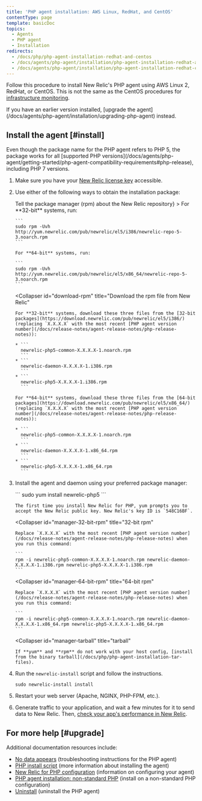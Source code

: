 ```yaml
---
title: 'PHP agent installation: AWS Linux, RedHat, and CentOS'
contentType: page
template: basicDoc
topics:
  - Agents
  - PHP agent
  - Installation
redirects:
  - /docs/php/php-agent-installation-redhat-and-centos
  - /docs/agents/php-agent/installation/php-agent-installation-redhat-and-centos
  - /docs/agents/php-agent/installation/php-agent-installation-redhat-centos
---
```


Follow this procedure to install New Relic's PHP agent using AWS Linux 2, RedHat, or CentOS. This is not the same as the CentOS procedures for [infrastructure monitoring](/docs/infrastructure/new-relic-infrastructure/installation/install-infrastructure-linux#yum-based).

<Callout variant="important">
  If you have an earlier version installed, [upgrade the agent](/docs/agents/php-agent/installation/upgrading-php-agent) instead.
</Callout>

## Install the agent [#install]

<Callout variant="tip">
  Even though the package name for the PHP agent refers to PHP 5, the package works for all [supported PHP versions](/docs/agents/php-agent/getting-started/php-agent-compatibility-requirements#php-release), including PHP 7 versions.
</Callout>

1. Make sure you have your [New Relic license key](/docs/agents/php-agent/getting-started/php-agent-compatibility-requirements#license_key) accessible.
2. Use either of the following ways to obtain the installation package:

   <CollapserGroup>
     <Collapser
       id="tell-rpm"
       title={<>Tell the package manager (<InlineCode>rpm</InlineCode>) about the New Relic repository</>}
     >
       For **32-bit** systems, run:

       ```
       sudo rpm -Uvh http://yum.newrelic.com/pub/newrelic/el5/i386/newrelic-repo-5-3.noarch.rpm
       ```

       For **64-bit** systems, run:

       ```
       sudo rpm -Uvh http://yum.newrelic.com/pub/newrelic/el5/x86_64/newrelic-repo-5-3.noarch.rpm
       ```
     </Collapser>

     <Collapser
       id="download-rpm"
       title="Download the rpm file from New Relic"
     >
       For **32-bit** systems, download these three files from the [32-bit packages](https://download.newrelic.com/pub/newrelic/el5/i386/) (replacing `X.X.X.X` with the most recent [PHP agent version number](/docs/release-notes/agent-release-notes/php-release-notes)):

       * ```
         newrelic-php5-common-X.X.X.X-1.noarch.rpm
         ```
       * ```
         newrelic-daemon-X.X.X.X-1.i386.rpm
         ```
       * ```
         newrelic-php5-X.X.X.X-1.i386.rpm
         ```

       For **64-bit** systems, download these three files from the [64-bit packages](https://download.newrelic.com/pub/newrelic/el5/x86_64/) (replacing `X.X.X.X` with the most recent [PHP agent version number](/docs/release-notes/agent-release-notes/php-release-notes)):

       * ```
         newrelic-php5-common-X.X.X.X-1.noarch.rpm
         ```
       * ```
         newrelic-daemon-X.X.X.X-1.x86_64.rpm
         ```
       * ```
         newrelic-php5-X.X.X.X-1.x86_64.rpm
         ```
     </Collapser>
   </CollapserGroup>
3. Install the agent and daemon using your preferred package manager:

   <CollapserGroup>
     <Collapser
       id="manager-yum"
       title="yum"
     >
       ```
       sudo yum install newrelic-php5
       ```

       The first time you install New Relic for PHP, yum prompts you to accept the New Relic public key. New Relic's key ID is `548C16BF`.
     </Collapser>

     <Collapser
       id="manager-32-bit-rpm"
       title="32-bit rpm"
     >
       Replace `X.X.X.X` with the most recent [PHP agent version number](/docs/release-notes/agent-release-notes/php-release-notes) when you run this command:

       ```
       rpm -i newrelic-php5-common-X.X.X.X-1.noarch.rpm newrelic-daemon-X.X.X.X-1.i386.rpm newrelic-php5-X.X.X.X-1.i386.rpm
       ```
     </Collapser>

     <Collapser
       id="manager-64-bit-rpm"
       title="64-bit rpm"
     >
       Replace `X.X.X.X` with the most recent [PHP agent version number](/docs/release-notes/agent-release-notes/php-release-notes) when you run this command:

       ```
       rpm -i newrelic-php5-common-X.X.X.X-1.noarch.rpm newrelic-daemon-X.X.X.X-1.x86_64.rpm newrelic-php5-X.X.X.X-1.x86_64.rpm
       ```
     </Collapser>

     <Collapser
       id="manager-tarball"
       title="tarball"
     >
       If **yum** and **rpm** do not work with your host config, [install from the binary tarball](/docs/php/php-agent-installation-tar-files).
     </Collapser>
   </CollapserGroup>
4. Run the `newrelic-install` script and follow the instructions.

   ```
   sudo newrelic-install install
   ```
5. Restart your web server (Apache, NGINX, PHP-FPM, etc.).
6. Generate traffic to your application, and wait a few minutes for it to send data to New Relic. Then, [check your app's performance in New Relic](/docs/apm/applications-menu/monitoring/apm-overview-page).

## For more help [#upgrade]

Additional documentation resources include:

* [No data appears](/docs/agents/php-agent/troubleshooting/no-data-appears-php) (troubleshooting instructions for the PHP agent)
* [PHP install script](/docs/php/the-newrelic-install-script) (more information about installing the agent)
* [New Relic for PHP configuration](/docs/agents/php-agent/getting-started/new-relic-php#configuration) (information on configuring your agent)
* [PHP agent installation: non-standard PHP](/docs/php/php-agent-installation-non-standard-php) (install on a non-standard PHP configuration)
* [Uninstall](/docs/agents/php-agent/advanced-installation/uninstalling-php-agent) (uninstall the PHP agent)
